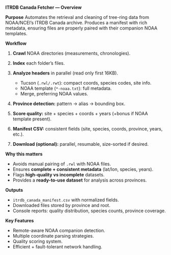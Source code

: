 **ITRDB Canada Fetcher — Overview**

**Purpose**
Automates the retrieval and cleaning of tree-ring data from NOAA/NCEI’s ITRDB Canada archive. Produces a manifest with rich metadata, ensuring files are properly paired with their companion NOAA templates.

**Workflow**

1. **Crawl** NOAA directories (measurements, chronologies).
2. **Index** each folder’s files.
3. **Analyze headers** in parallel (read only first 16KB).

   * Tucson (`.rwl/.rwt`): compact coords, species codes, site info.
   * NOAA template (`*-noaa.txt`): full metadata.
   * Merge, preferring NOAA values.
4. **Province detection:** pattern → alias → bounding box.
5. **Score quality:** site + species + coords + years (+bonus if NOAA template present).
6. **Manifest CSV:** consistent fields (site, species, coords, province, years, etc.).
7. **Download (optional):** parallel, resumable, size-sorted if desired.

**Why this matters**

* Avoids manual pairing of `.rwl` with NOAA files.
* Ensures **complete + consistent metadata** (lat/lon, species, years).
* Flags **high-quality vs incomplete** datasets.
* Provides a **ready-to-use dataset** for analysis across provinces.

**Outputs**

* `itrdb_canada_manifest.csv` with normalized fields.
* Downloaded files stored by province and root.
* Console reports: quality distribution, species counts, province coverage.

**Key Features**

* Remote-aware NOAA companion detection.
* Multiple coordinate parsing strategies.
* Quality scoring system.
* Efficient + fault-tolerant network handling.
